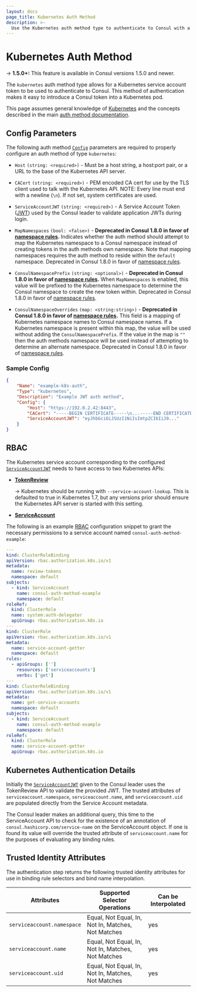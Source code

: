 ```yaml
---
layout: docs
page_title: Kubernetes Auth Method
description: >-
  Use the Kubernetes auth method type to authenticate to Consul with a Kubernetes service account token and receive an ACL token with privileges based on JWT identity attributes. Learn how to configure auth method parameters using this reference page and example configuration.
---
```


# Kubernetes Auth Method

-> **1.5.0+:** This feature is available in Consul versions 1.5.0 and newer.

The `kubernetes` auth method type allows for a Kubernetes service account token
to be used to authenticate to Consul. This method of authentication makes it
easy to introduce a Consul token into a Kubernetes pod.

This page assumes general knowledge of [Kubernetes](https://kubernetes.io/) and
the concepts described in the main [auth method
documentation](/consul/docs/secure-consul/acl/auth-methods).

## Config Parameters

The following auth method [`Config`](/consul/api-docs/acl/auth-methods#config)
parameters are required to properly configure an auth method of type
`kubernetes`:

- `Host` `(string: <required>)` - Must be a host string, a host:port pair, or a
  URL to the base of the Kubernetes API server.

- `CACert` `(string: <required>)` - PEM encoded CA cert for use by the TLS
  client used to talk with the Kubernetes API. NOTE: Every line must end with a
  newline (`\n`). If not set, system certificates are used.

- `ServiceAccountJWT` `(string: <required>)` - A Service Account Token
  ([JWT](https://jwt.io/ 'JSON Web Token')) used by the Consul leader to
  validate application JWTs during login.

- `MapNamespaces` `(bool: <false>)` <EnterpriseAlert inline /> -
  **Deprecated in Consul 1.8.0 in favor of [namespace rules](/consul/api-docs/acl/auth-methods#namespacerules).**
  Indicates whether the auth method should attempt to map the Kubernetes namespace to a Consul
  namespace instead of creating tokens in the auth methods own namespace. Note
  that mapping namespaces requires the auth method to reside within the
  `default` namespace.
  Deprecated in Consul 1.8.0 in favor of [namespace rules](/consul/api-docs/acl/auth-methods#namespacerules).

- `ConsulNamespacePrefix` `(string: <optional>)` <EnterpriseAlert inline /> -
  **Deprecated in Consul 1.8.0 in favor of [namespace rules](/consul/api-docs/acl/auth-methods#namespacerules).**
  When `MapNamespaces` is enabled, this value will be prefixed to the Kubernetes
  namespace to determine the Consul namespace to create the new token within.
  Deprecated in Consul 1.8.0 in favor of [namespace rules](/consul/api-docs/acl/auth-methods#namespacerules).

- `ConsulNamespaceOverrides` `(map: <string:string>)` <EnterpriseAlert inline /> -
  **Deprecated in Consul 1.8.0 in favor of [namespace rules](/consul/api-docs/acl/auth-methods#namespacerules).**
  This field is a mapping of Kubernetes namespace names to Consul namespace
  names. If a Kubernetes namespace is present within this map, the value will
  be used without adding the `ConsulNamespacePrefix`. If the value in the map
  is `""` then the auth methods namespace will be used instead of attempting
  to determine an alternate namespace.
  Deprecated in Consul 1.8.0 in favor of [namespace rules](/consul/api-docs/acl/auth-methods#namespacerules).

### Sample Config

```json
{
    "Name": "example-k8s-auth",
    "Type": "kubernetes",
    "Description": "Example JWT auth method",
    "Config": {
        "Host": "https://192.0.2.42:8443",
        "CACert": "-----BEGIN CERTIFICATE-----\n...-----END CERTIFICATE-----\n",
        "ServiceAccountJWT": "eyJhbGciOiJSUzI1NiIsImtpZCI6IiJ9..."
    }
}
```

## RBAC

The Kubernetes service account corresponding to the configured
[`ServiceAccountJWT`](/consul/docs/secure-consul/acl/auth-methods/kubernetes#serviceaccountjwt)
needs to have access to two Kubernetes APIs:

- [**TokenReview**](https://kubernetes.io/docs/reference/kubernetes-api/authentication-resources/token-review-v1/)

  -> Kubernetes should be running with `--service-account-lookup`. This is
  defaulted to true in Kubernetes 1.7, but any versions prior should ensure
  the Kubernetes API server is started with this setting.

- [**ServiceAccount**](https://kubernetes.io/docs/reference/access-authn-authz/authentication/#service-account-tokens)

The following is an example
[RBAC](https://kubernetes.io/docs/reference/access-authn-authz/rbac/)
configuration snippet to grant the necessary permissions to a service account
named `consul-auth-method-example`:

```yaml
---
kind: ClusterRoleBinding
apiVersion: rbac.authorization.k8s.io/v1
metadata:
  name: review-tokens
  namespace: default
subjects:
  - kind: ServiceAccount
    name: consul-auth-method-example
    namespace: default
roleRef:
  kind: ClusterRole
  name: system:auth-delegator
  apiGroup: rbac.authorization.k8s.io
---
kind: ClusterRole
apiVersion: rbac.authorization.k8s.io/v1
metadata:
  name: service-account-getter
  namespace: default
rules:
  - apiGroups: ['']
    resources: ['serviceaccounts']
    verbs: ['get']
---
kind: ClusterRoleBinding
apiVersion: rbac.authorization.k8s.io/v1
metadata:
  name: get-service-accounts
  namespace: default
subjects:
  - kind: ServiceAccount
    name: consul-auth-method-example
    namespace: default
roleRef:
  kind: ClusterRole
  name: service-account-getter
  apiGroup: rbac.authorization.k8s.io
```

## Kubernetes Authentication Details

Initially the
[`ServiceAccountJWT`](/consul/docs/secure-consul/acl/auth-methods/kubernetes#serviceaccountjwt)
given to the Consul leader uses the TokenReview API to validate the provided
JWT. The trusted attributes of `serviceaccount.namespace`,
`serviceaccount.name`, and `serviceaccount.uid` are populated directly from the
Service Account metadata.

The Consul leader makes an additional query, this time to the ServiceAccount
API to check for the existence of an annotation of
`consul.hashicorp.com/service-name` on the ServiceAccount object. If one is
found its value will override the trusted attribute of `serviceaccount.name`
for the purposes of evaluating any binding rules.

## Trusted Identity Attributes

The authentication step returns the following trusted identity attributes for
use in binding rule selectors and bind name interpolation.

| Attributes                 | Supported Selector Operations                      | Can be Interpolated |
| -------------------------- | -------------------------------------------------- | ------------------- |
| `serviceaccount.namespace` | Equal, Not Equal, In, Not In, Matches, Not Matches | yes                 |
| `serviceaccount.name`      | Equal, Not Equal, In, Not In, Matches, Not Matches | yes                 |
| `serviceaccount.uid`       | Equal, Not Equal, In, Not In, Matches, Not Matches | yes                 |
